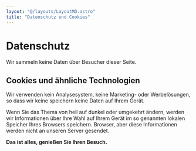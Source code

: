 ```yaml
---
layout: "@/layouts/LayoutMD.astro"
title: "Datenschutz und Cookies"
---
```


# Datenschutz

Wir sammeln keine Daten über Besucher dieser Seite. 

## Cookies und ähnliche Technologien

Wir verwenden kein Analysesystem, keine Marketing- oder Werbelösungen, so dass wir keine
speichern keine Daten auf Ihrem Gerät.

Wenn Sie das Thema von hell auf dunkel oder umgekehrt ändern, werden wir
Informationen über Ihre Wahl auf Ihrem Gerät im so genannten lokalen Speicher Ihres Browsers speichern.
Browser, aber diese Informationen werden nicht an unseren Server gesendet.

**Das ist alles, genießen Sie Ihren Besuch.**

